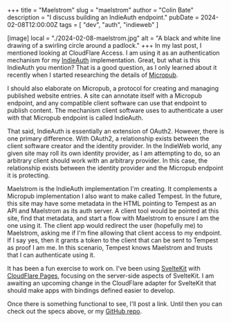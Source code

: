 +++
title = "Maelstrom"
slug = "maelstrom"
author = "Colin Bate"
description = "I discuss building an IndieAuth endpoint."
pubDate = 2024-02-08T12:00:00Z
tags = [ "dev", "auth", "indieweb" ]

[image]
local = "./2024-02-08-maelstrom.jpg"
alt = "A black and white line drawing of a swirling circle around a padlock."
+++
In my last post, I mentioned looking at CloudFlare Access. I am using it as an authentication mechanism for my [IndieAuth][auth] implementation. Great, but what is this IndieAuth you mention? That is a good question, as I only learned about it recently when I started researching the details of [Micropub][pub].

I should also elaborate on Micropub, a protocol for creating and managing published website entries. A site can annotate itself with a Micropub endpoint, and any compatible client software can use that endpoint to publish content. The mechanism client software uses to authenticate a user with that Micropub endpoint is called IndieAuth.

That said, IndieAuth is essentially an extension of OAuth2. However, there is one primary difference. With OAuth2, a relationship exists between the client software creator and the identity provider. In the IndieWeb world, any given site may roll its own identity provider, as I am attempting to do, so an arbitrary client should work with an arbitrary provider. In this case, the relationship exists between the identity provider and the Micropub endpoint it is protecting.

Maelstrom is the IndieAuth implementation I'm creating. It complements a Micropub implementation I also want to make called Tempest. In the future, this site may have some metadata in the HTML pointing to Tempest as an API and Maelstrom as its auth server. A client tool would be pointed at this site, find that metadata, and start a flow with Maelstrom to ensure I am the one using it. The client app would redirect the user (hopefully me) to Maelstrom, asking me if I'm fine allowing that client access to my endpoint. If I say yes, then it grants a token to the client that can be sent to Tempest as proof I am me. In this scenario, Tempest knows Maelstrom and trusts that I can authenticate using it.

It has been a fun exercise to work on. I've been using [SvelteKit][kit] with [CloudFlare Pages][pages], focusing on the server-side aspects of SvelteKit. I am awaiting an upcoming change in the CloudFlare adapter for SvelteKit that should make apps with bindings defined easier to develop.

Once there is something functional to see, I'll post a link. Until then you can check out the specs above, or my [GitHub repo][repo].

[auth]: https://indieauth.spec.indieweb.org/
[pub]: https://micropub.spec.indieweb.org/
[kit]: https://kit.svelte.dev/
[pages]: https://developers.cloudflare.com/pages/
[repo]: https://github.com/colinbate/maelstrom